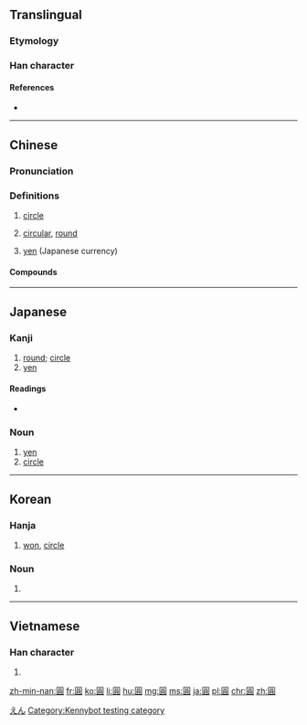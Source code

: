 {{also|圆|円|圎|圜}}
==Translingual==
{{Han simplified forms|圓|円|圆}}

===Etymology===
{{Han compound|囗|員|c1=s|c2=p|ls=psc}}

===Han character===
{{Han char|rn=31|rad=囗|as=10|sn=13|four=60806|canj=WRBC|ids=⿴囗員}}

====References====
* {{Han ref|kx=0220.090|dkj=04819|dj=0451.140|hdz=10724.070|uh=5713|ud=22291|bh=B6EA|bd=46826}}

----

==Chinese==
{{zh-forms|s=圆}}

===Pronunciation===
{{zh-pron
|m=yuán
|ma=y
|c=jyun4
|h=pfs=yèn
|md=
|mn=îⁿ
|w=3hhyoe
|mc=y
|oc=y
|cat=a,n
}}

===Definitions===
{{zh-hanzi}}

# {{context|Mathematics}} [[circle]]
# {{cx|Beginning Mandarin|lang=cmn}} [[circular]], [[round]]
# [[yen]] (Japanese currency)

====Compounds====
{{der5
|{{zh-l|圓白菜}}
|{{zh-l|圓場}}
|{{zh-l|圓嘟嘟}}
|{{zh-l|圓骨碌}}
|{{zh-l|圓鼓鼓}}
|{{zh-l|圓規}}
|{{zh-l|圓活}}
|{{zh-l|圓滿}}
|{{zh-l|圓夢}}
|{{zh-l|圓圈}}
|{{zh-l|圓圈兒}}
|{{zh-l|圓潤}}
|{{zh-l|圓珠筆}}
|{{zh-l|圓錐}}
|{{zh-l|湯圓}}
|{{zh-l|桂圓肉}}
}}

----

==Japanese==
{{ja-forms|[[円]]|[[圆]]|圓}}

===Kanji===
{{ja-kanji|grade=8|rs=囗10|style=ky|shin=円}}

# [[round]]; [[circle]]
# [[yen]]

====Readings====
{{ja-kanjitab|えん|yomi=o}}
* {{ja-readings
|on=[[えん]] (en) < [[ゑん]] (wen)
|kun=[[まるい]] (marui)}}

===Noun===
{{ja-noun|えん|shin=円|hhira=ゑん}}

# [[yen]]
# [[circle]]

[[Category:ja:Currency|えん]]

----

==Korean==
{{ko-hanjatab}}

===Hanja===
{{ko-hanja|hangeul=원|eumhun=둥글|mr=wŏn}}

# [[won]], [[circle]]

===Noun===
{{ko-noun|hj|hangeul=원}}

# {{hanja form of|원|[[won]], [[circle]]}}

----

==Vietnamese==

===Han character===
{{vi-hantu|[[viên]], [[vin]]|rs=囗10}}

# {{defn|lang=vi|sort=囗10}}

[[Category:Kennybot testing category]]

[[zh-min-nan:圓]]
[[fr:圓]]
[[ko:圓]]
[[li:圓]]
[[hu:圓]]
[[mg:圓]]
[[ms:圓]]
[[ja:圓]]
[[pl:圓]]
[[chr:圓]]
[[zh:圓]]